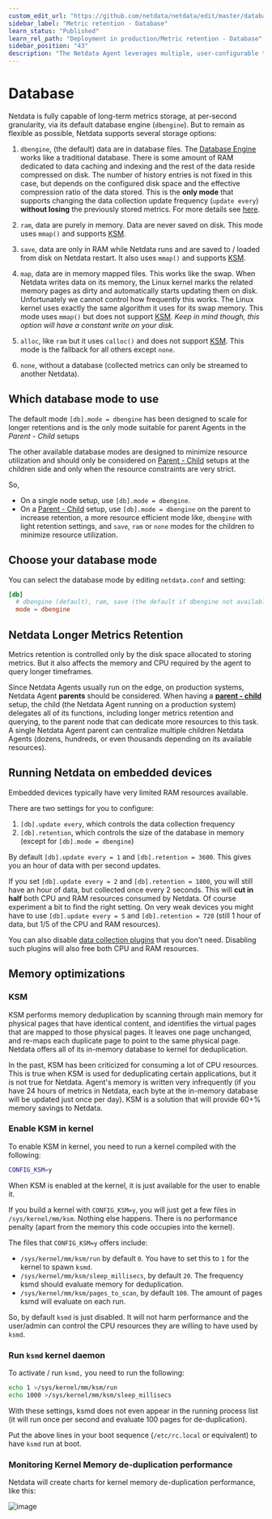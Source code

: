 ```yaml
---
custom_edit_url: "https://github.com/netdata/netdata/edit/master/database/README.md"
sidebar_label: "Metric retention - Database"
learn_status: "Published"
learn_rel_path: "Deployment in production/Metric retention - Database"
sidebar_position: "43"
description: "The Netdata Agent leverages multiple, user-configurable time-series databases that use RAM and/or disk to store metrics on any type of node."
---
```



# Database

Netdata is fully capable of long-term metrics storage, at per-second granularity, via its default database engine
(`dbengine`). But to remain as flexible as possible, Netdata supports several storage options:

1. `dbengine`, (the default) data are in database files. The [Database Engine](/docs/nightly/deployment-in-production/metric-retention---database/database-engine) works like a
   traditional database. There is some amount of RAM dedicated to data caching and indexing and the rest of the data
   reside compressed on disk. The number of history entries is not fixed in this case, but depends on the configured
   disk space and the effective compression ratio of the data stored. This is the **only mode** that supports changing
   the data collection update frequency (`update every`) **without losing** the previously stored metrics. For more
   details see [here](/docs/nightly/deployment-in-production/metric-retention---database/database-engine).

2. `ram`, data are purely in memory. Data are never saved on disk. This mode uses `mmap()` and supports [KSM](#ksm).

3. `save`, data are only in RAM while Netdata runs and are saved to / loaded from disk on Netdata restart. It also
   uses `mmap()` and supports [KSM](#ksm).

4. `map`, data are in memory mapped files. This works like the swap. When Netdata writes data on its memory, the Linux
   kernel marks the related memory pages as dirty and automatically starts updating them on disk. Unfortunately we
   cannot control how frequently this works. The Linux kernel uses exactly the same algorithm it uses for its swap
   memory. This mode uses `mmap()` but does not support [KSM](#ksm). _Keep in mind though, this option will have a
   constant write on your disk._

5. `alloc`, like `ram` but it uses `calloc()` and does not support [KSM](#ksm). This mode is the fallback for all others
   except `none`.

6. `none`, without a database (collected metrics can only be streamed to another Netdata).

## Which database mode to use

The default mode `[db].mode = dbengine` has been designed to scale for longer retentions and is the only mode suitable
for parent Agents in the _Parent - Child_ setups

The other available database modes are designed to minimize resource utilization and should only be considered on
[Parent - Child](/docs/nightly/deployment-in-production/streaming-and-replication) setups at the children side and only when the
resource constraints are very strict.

So,

- On a single node setup, use `[db].mode = dbengine`.
- On a [Parent - Child](/docs/nightly/deployment-in-production/streaming-and-replication) setup, use `[db].mode = dbengine` on the
  parent to increase retention, a more resource efficient mode like, `dbengine` with light retention settings, and
  `save`, `ram` or `none` modes for the children to minimize resource utilization.

## Choose your database mode

You can select the database mode by editing `netdata.conf` and setting:

```conf
[db]
  # dbengine (default), ram, save (the default if dbengine not available), map (swap like), none, alloc
  mode = dbengine
```

## Netdata Longer Metrics Retention

Metrics retention is controlled only by the disk space allocated to storing metrics. But it also affects the memory and
CPU required by the agent to query longer timeframes.

Since Netdata Agents usually run on the edge, on production systems, Netdata Agent **parents** should be considered.
When having a [**parent - child**](/docs/nightly/deployment-in-production/streaming-and-replication) setup, the child (the
Netdata Agent running on a production system) delegates all of its functions, including longer metrics retention and
querying, to the parent node that can dedicate more resources to this task. A single Netdata Agent parent can centralize
multiple children Netdata Agents (dozens, hundreds, or even thousands depending on its available resources).

## Running Netdata on embedded devices

Embedded devices typically have very limited RAM resources available.

There are two settings for you to configure:

1. `[db].update every`, which controls the data collection frequency
2. `[db].retention`, which controls the size of the database in memory (except for `[db].mode = dbengine`)

By default `[db].update every = 1` and `[db].retention = 3600`. This gives you an hour of data with per second updates.

If you set `[db].update every = 2` and `[db].retention = 1800`, you will still have an hour of data, but collected once
every 2 seconds. This will **cut in half** both CPU and RAM resources consumed by Netdata. Of course experiment a bit to find the right setting.
On very weak devices you might have to use `[db].update every = 5` and `[db].retention = 720` (still 1 hour of data, but
1/5 of the CPU and RAM resources).

You can also disable [data collection plugins](/docs/nightly/data-collection) that you don't need. Disabling such plugins will also
free both CPU and RAM resources.

## Memory optimizations

### KSM

KSM performs memory deduplication by scanning through main memory for physical pages that have identical content, and
identifies the virtual pages that are mapped to those physical pages. It leaves one page unchanged, and re-maps each
duplicate page to point to the same physical page. Netdata offers all of its in-memory database to kernel for
deduplication.

In the past, KSM has been criticized for consuming a lot of CPU resources. This is true when KSM is used for
deduplicating certain applications, but it is not true for Netdata. Agent's memory is written very infrequently
(if you have 24 hours of metrics in Netdata, each byte at the in-memory database will be updated just once per day). KSM
is a solution that will provide 60+% memory savings to Netdata.

### Enable KSM in kernel

To enable KSM in kernel, you need to run a kernel compiled with the following:

```sh
CONFIG_KSM=y
```

When KSM is enabled at the kernel, it is just available for the user to enable it.

If you build a kernel with `CONFIG_KSM=y`, you will just get a few files in `/sys/kernel/mm/ksm`. Nothing else
happens. There is no performance penalty (apart from the memory this code occupies into the kernel).

The files that `CONFIG_KSM=y` offers include:

- `/sys/kernel/mm/ksm/run` by default `0`. You have to set this to `1` for the kernel to spawn `ksmd`.
- `/sys/kernel/mm/ksm/sleep_millisecs`, by default `20`. The frequency ksmd should evaluate memory for deduplication.
- `/sys/kernel/mm/ksm/pages_to_scan`, by default `100`. The amount of pages ksmd will evaluate on each run.

So, by default `ksmd` is just disabled. It will not harm performance and the user/admin can control the CPU resources
they are willing to have used by `ksmd`.

### Run `ksmd` kernel daemon

To activate / run `ksmd,` you need to run the following:

```sh
echo 1 >/sys/kernel/mm/ksm/run
echo 1000 >/sys/kernel/mm/ksm/sleep_millisecs
```

With these settings, ksmd does not even appear in the running process list (it will run once per second and evaluate 100
pages for de-duplication).

Put the above lines in your boot sequence (`/etc/rc.local` or equivalent) to have `ksmd` run at boot.

### Monitoring Kernel Memory de-duplication performance

Netdata will create charts for kernel memory de-duplication performance, like this:

![image](https://cloud.githubusercontent.com/assets/2662304/11998786/eb23ae54-aab6-11e5-94d4-e848e8a5c56a.png)


